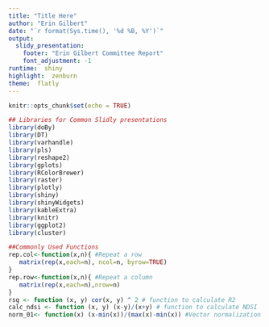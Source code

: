 ```yaml
---
title: "Title Here"
author: "Erin Gilbert"
date: "`r format(Sys.time(), '%d %B, %Y')`"
output: 
  slidy_presentation:
    footer: "Erin Gilbert Committee Report"
    font_adjustment: -1
runtime:  shiny
highlight:  zenburn
theme:  flatly
---
```




```r
knitr::opts_chunk$set(echo = TRUE)

## Libraries for Common Slidly presentations
library(doBy)
library(DT)
library(varhandle)
library(pls)
library(reshape2)
library(gplots)
library(RColorBrewer)
library(raster)
library(plotly)
library(shiny)
library(shinyWidgets)
library(kableExtra)
library(knitr)
library(ggplot2)
library(cluster)

##Commonly Used Functions
rep.col<-function(x,n){ #Repeat a row
   matrix(rep(x,each=n), ncol=n, byrow=TRUE)
}
rep.row<-function(x,n){ #Repeat a column
   matrix(rep(x,each=n),nrow=n)
}
rsq <- function (x, y) cor(x, y) ^ 2 # function to calculate R2
calc_ndsi <- function (x, y) (x-y)/(x+y) # function to calculate NDSI
norm_01<- function(x) (x-min(x))/(max(x)-min(x)) #Vector normalization function

```

